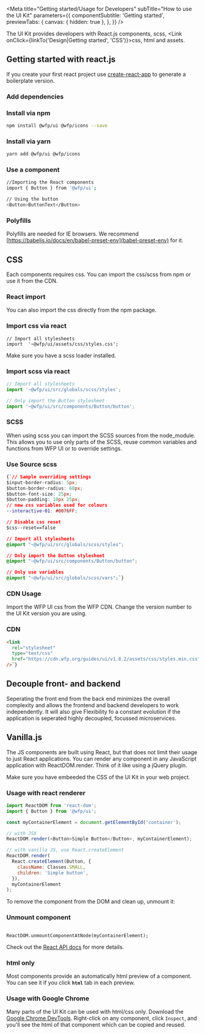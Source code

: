 

<Meta
  title="Getting started/Usage for Developers"
  subTitle="How to use the UI Kit"
  parameters={{
    componentSubtitle: 'Getting started',
    previewTabs: {
      canvas: { hidden: true },
    },
  }}
/>

The UI Kit provides developers with React.js components, scss, <Link onClick={linkTo('Design|Getting started', 'CSS')}>css</Link>, html and
assets.

## Getting started with react.js

If you create your first react project use [create-react-app](https://github.com/facebook/create-react-app) to generate a boilerplate version.

### Add dependencies

### Install via npm

```bash
npm install @wfp/ui @wfp/icons --save
```

### Install via yarn

```bash
yarn add @wfp/ui @wfp/icons
```

### Use a component

```bash
//Importing the React components
import { Button } from '@wfp/ui';

// Using the button
<Button>ButtonText</Button>
```

### Polyfills

Polyfills are needed for IE browsers. We recommend [https://babeljs.io/docs/en/babel-preset-env](babel-preset-env) for it.

## CSS

Each components requires css. You can import the css/scss from npm or use it
from the CDN.

### React import

You can also import the css directly from the npm package.

### Import css via react

```
// Import all stylesheets
import  '~@wfp/ui/assets/css/styles.css';
```

Make sure you have a scss loader installed.

### Import scss via react

```js
// Import all stylesheets
import '~@wfp/ui/src/globals/scss/styles';

// Only import the Button stylesheet
import '~@wfp/ui/src/components/Button/button';
```

### SCSS

When using scss you can import the SCSS sources from the node_module.
This allows you to use only parts of the SCSS, reuse common variables
and functions from WFP UI or to override settings.

### Use Source scss

```css
{`// Sample overriding settings
$input-border-radius: 5px;
$button-border-radius: 60px;
$button-font-size: 25px;
$button-padding: 10px 25px;
// new css variables used for colours
--interactive-01: #0076FF;

// Disable css reset
$css--reset==false

// Import all stylesheets
@import "~@wfp/ui/src/globals/scss/styles";

// Only import the Button stylesheet
@import "~@wfp/ui/src/components/Button/button";

// Only use variables
@import "~@wfp/ui/src/globals/scss/vars";`}

```

### CDN Usage

Import the WFP UI css from the WFP CDN. Change the version number to the UI
Kit version you are using.

### CDN

```html
<link
  rel="stylesheet"
  type="text/css"
  href="https://cdn.wfp.org/guides/ui/v1.8.2/assets/css/styles.min.css"
/>`}
```

## Decouple front- and backend

Seperating the front end from the back end minimizes the overall complexity
and allows the frontend and backend developers to work independently. It will
also give Flexibility fo a constant evolution if the application is seperated
highly decoupled, focussed microservices.

## Vanilla.js

The JS components are built using React, but that does not limit their usage
to just React applications. You can render any component in any JavaScript
application with ReactDOM.render. Think of it like using a jQuery plugin.

Make sure you have embeeded the CSS of the UI Kit in your web project.

### Usage with react renderer

```js
import ReactDOM from 'react-dom';
import { Button } from '@wfp/ui';

const myContainerElement = document.getElementById('container');

// with JSX
ReactDOM.render(<Button>Simple Button</Button>, myContainerElement);

// with vanilla JS, use React.createElement
ReactDOM.render(
  React.createElement(Button, {
    className: Classes.SMALL,
    children: 'Simple button',
  }),
  myContainerElement
);
```

To remove the component from the DOM and clean up, unmount it:

### Unmount component

```

ReactDOM.unmountComponentAtNode(myContainerElement);
```

Check out the [React API docs](https://reactjs.org/docs/react-api.html) for more details.

### html only

Most components provide an automatically html preview of a component. You can see it if you click **`html`** tab in each preview.

### Usage with Google Chrome

Many parts of the UI Kit can be used with html/css only.
Download the [Google Chrome DevTools](https://developers.google.com/web/tools/chrome-devtools).
Right-click on any component, click `Inspect`, and you'll see the html of that component which can be copied and reused.
